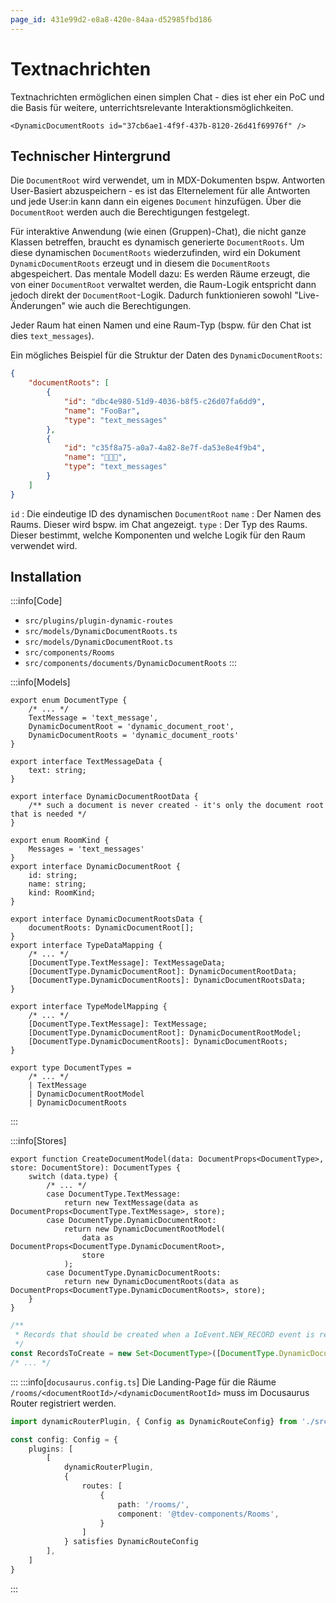 ```yaml
---
page_id: 431e99d2-e8a8-420e-84aa-d52985fbd186
---
```



# Textnachrichten

Textnachrichten ermöglichen einen simplen Chat - dies ist eher ein PoC und die Basis für weitere, unterrichtsrelevante Interaktionsmöglichkeiten.


```mdx
<DynamicDocumentRoots id="37cb6ae1-4f9f-437b-8120-26d41f69976f" />
```

<BrowserWindow>
    <DynamicDocumentRoots id="37cb6ae1-4f9f-437b-8120-26d41f69976f" />
</BrowserWindow>


## Technischer Hintergrund

Die `DocumentRoot` wird verwendet, um in MDX-Dokumenten bspw. Antworten User-Basiert abzuspeichern - es ist das Elternelement für alle Antworten und jede User:in kann dann ein eigenes `Document` hinzufügen. Über die `DocumentRoot` werden auch die Berechtigungen festgelegt.

Für interaktive Anwendung (wie einen (Gruppen)-Chat), die nicht ganze Klassen betreffen, braucht es dynamisch generierte `DocumentRoots`. Um diese dynamischen `DocumentRoots` wiederzufinden, wird ein Dokument `DynamicDocumentRoots` erzeugt und in diesem die `DocumentRoots` abgespeichert. Das mentale Modell dazu: Es werden Räume erzeugt, die von einer `DocumentRoot` verwaltet werden, die Raum-Logik entspricht dann jedoch direkt der `DocumentRoot`-Logik. Dadurch funktionieren sowohl "Live-Änderungen" wie auch die Berechtigungen.

Jeder Raum hat einen Namen und eine Raum-Typ (bspw. für den Chat ist dies `text_messages`).

Ein mögliches Beispiel für die Struktur der Daten des `DynamicDocumentRoots`:

```json
{
    "documentRoots": [
        {
            "id": "dbc4e980-51d9-4036-b8f5-c26d07fa6dd9",
            "name": "FooBar",
            "type": "text_messages"
        },
        {
            "id": "c35f8a75-a0a7-4a82-8e7f-da53e8e4f9b4",
            "name": "🧁🍰🎂",
            "type": "text_messages"
        }
    ]
}
```

`id`
: Die eindeutige ID des dynamischen `DocumentRoot`
`name`
: Der Namen des Raums. Dieser wird bspw. im Chat angezeigt.
`type`
: Der Typ des Raums. Dieser bestimmt, welche Komponenten und welche Logik für den Raum verwendet wird.

## Installation

:::info[Code]
- `src/plugins/plugin-dynamic-routes`
- `src/models/DynamicDocumentRoots.ts`
- `src/models/DynamicDocumentRoot.ts`
- `src/components/Rooms`
- `src/components/documents/DynamicDocumentRoots`
:::

:::info[Models]

```tsx title="src/api/document.ts"
export enum DocumentType {
    /* ... */
    TextMessage = 'text_message',
    DynamicDocumentRoot = 'dynamic_document_root',
    DynamicDocumentRoots = 'dynamic_document_roots'
}

export interface TextMessageData {
    text: string;
}

export interface DynamicDocumentRootData {
    /** such a document is never created - it's only the document root that is needed */
}

export enum RoomKind {
    Messages = 'text_messages'
}
export interface DynamicDocumentRoot {
    id: string;
    name: string;
    kind: RoomKind;
}

export interface DynamicDocumentRootsData {
    documentRoots: DynamicDocumentRoot[];
}
export interface TypeDataMapping {
    /* ... */
    [DocumentType.TextMessage]: TextMessageData;
    [DocumentType.DynamicDocumentRoot]: DynamicDocumentRootData;
    [DocumentType.DynamicDocumentRoots]: DynamicDocumentRootsData;
}

export interface TypeModelMapping {
    /* ... */
    [DocumentType.TextMessage]: TextMessage;
    [DocumentType.DynamicDocumentRoot]: DynamicDocumentRootModel;
    [DocumentType.DynamicDocumentRoots]: DynamicDocumentRoots;
}

export type DocumentTypes =
    /* ... */
    | TextMessage
    | DynamicDocumentRootModel
    | DynamicDocumentRoots
```
:::

:::info[Stores]
```tsx title="src/stores/DocumentStore.ts" {4-12}
export function CreateDocumentModel(data: DocumentProps<DocumentType>, store: DocumentStore): DocumentTypes {
    switch (data.type) {
        /* ... */
        case DocumentType.TextMessage:
            return new TextMessage(data as DocumentProps<DocumentType.TextMessage>, store);
        case DocumentType.DynamicDocumentRoot:
            return new DynamicDocumentRootModel(
                data as DocumentProps<DocumentType.DynamicDocumentRoot>,
                store
            );
        case DocumentType.DynamicDocumentRoots:
            return new DynamicDocumentRoots(data as DocumentProps<DocumentType.DynamicDocumentRoots>, store);
    }
}
```

```ts title="src/stores/SocketDataStore.ts" {4}
/**
 * Records that should be created when a IoEvent.NEW_RECORD event is received.
 */
const RecordsToCreate = new Set<DocumentType>([DocumentType.DynamicDocumentRoots, DocumentType.TextMessage /* ... */]);
/* ... */
```
:::
:::info[`docusaurus.config.ts`]
Die Landing-Page für die Räume `/rooms/<documentRootId>/<dynamicDocumentRootId>` muss im Docusaurus Router registriert werden.

```ts
import dynamicRouterPlugin, { Config as DynamicRouteConfig} from './src/plugins/plugin-dynamic-routes';

const config: Config = {
    plugins: [
        [
            dynamicRouterPlugin,
            {
                routes: [
                    {
                        path: '/rooms/',
                        component: '@tdev-components/Rooms',
                    }
                ]
            } satisfies DynamicRouteConfig
        ],
    ]
} 
```
:::
